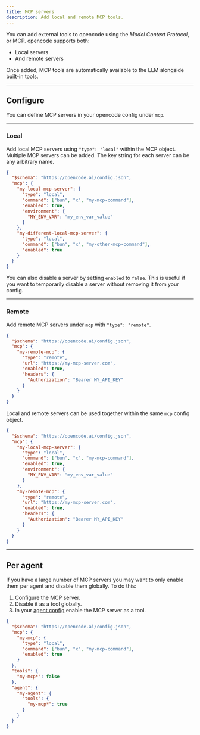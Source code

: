 ```yaml
---
title: MCP servers
description: Add local and remote MCP tools.
---
```


You can add external tools to opencode using the _Model Context Protocol_, or MCP. opencode supports both:

- Local servers
- And remote servers

Once added, MCP tools are automatically available to the LLM alongside built-in tools.

---

## Configure

You can define MCP servers in your opencode config under `mcp`.

---

### Local

Add local MCP servers using `"type": "local"` within the MCP object. Multiple MCP servers can be added. The key string for each server can be any arbitrary name.

```json title="opencode.json"
{
  "$schema": "https://opencode.ai/config.json",
  "mcp": {
    "my-local-mcp-server": {
      "type": "local",
      "command": ["bun", "x", "my-mcp-command"],
      "enabled": true,
      "environment": {
        "MY_ENV_VAR": "my_env_var_value"
      }
    },
    "my-different-local-mcp-server": {
      "type": "local",
      "command": ["bun", "x", "my-other-mcp-command"],
      "enabled": true
    }
  }
}
```

You can also disable a server by setting `enabled` to `false`. This is useful if you want to temporarily disable a server without removing it from your config.

---

### Remote

Add remote MCP servers under `mcp` with `"type": "remote"`.

```json title="opencode.json"
{
  "$schema": "https://opencode.ai/config.json",
  "mcp": {
    "my-remote-mcp": {
      "type": "remote",
      "url": "https://my-mcp-server.com",
      "enabled": true,
      "headers": {
        "Authorization": "Bearer MY_API_KEY"
      }
    }
  }
}
```

Local and remote servers can be used together within the same `mcp` config object.

```json title="opencode.json"
{
  "$schema": "https://opencode.ai/config.json",
  "mcp": {
    "my-local-mcp-server": {
      "type": "local",
      "command": ["bun", "x", "my-mcp-command"],
      "enabled": true,
      "environment": {
        "MY_ENV_VAR": "my_env_var_value"
      }
    },
    "my-remote-mcp": {
      "type": "remote",
      "url": "https://my-mcp-server.com",
      "enabled": true,
      "headers": {
        "Authorization": "Bearer MY_API_KEY"
      }
    }
  }
}
```

---

## Per agent

If you have a large number of MCP servers you may want to only enable them per
agent and disable them globally. To do this:

1. Configure the MCP server.
2. Disable it as a tool globally.
3. In your [agent config](/docs/agents#tools) enable the MCP server as a tool.

```json title="opencode.json" {11, 14-17}
{
  "$schema": "https://opencode.ai/config.json",
  "mcp": {
    "my-mcp": {
      "type": "local",
      "command": ["bun", "x", "my-mcp-command"],
      "enabled": true
    }
  },
  "tools": {
    "my-mcp*": false
  },
  "agent": {
    "my-agent": {
      "tools": {
        "my-mcp*": true
      }
    }
  }
}
```
